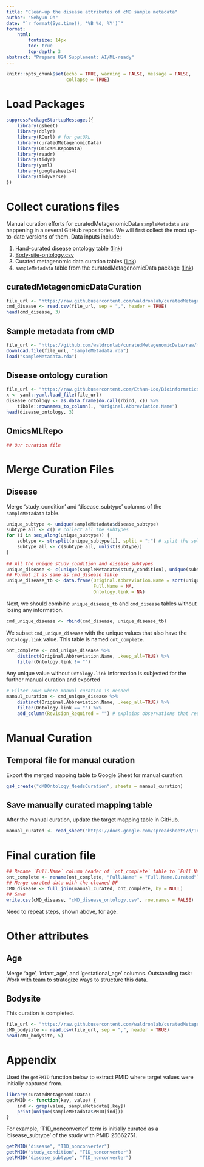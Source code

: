 ```yaml
---
title: "Clean-up the disease attributes of cMD sample metadata"
author: "Sehyun Oh"
date: "`r format(Sys.time(), '%B %d, %Y')`"
format:
    html:
        fontsize: 14px
        toc: true
        top-depth: 3
abstract: "Prepare U24 Supplement: AI/ML-ready"
---
```


```r
knitr::opts_chunk$set(echo = TRUE, warning = FALSE, message = FALSE, 
                      collapse = TRUE)
```

# Load Packages 
```r
suppressPackageStartupMessages({
    library(gsheet)
    library(dplyr)
    library(RCurl) # for getURL
    library(curatedMetagenomicData)
    library(OmicsMLRepoData)
    library(readr)
    library(tidyr)
    library(yaml)
    library(googlesheets4)
    library(tidyverse)
})
```

# Collect curations files 
Manual curation efforts for curatedMetagenomicData `sampleMetadata` are 
happening in a several GitHub repositories. We will first collect the most
up-to-date versions of them. Data inputs include: 

1. Hand-curated disease ontology table ([link](https://github.com/waldronlab/curatedMetagenomicDataCuration/blob/master/inst/extdata/updated-disease-ontology.csv)) 
2. [Body-site-ontology.csv](https://github.com/waldronlab/curatedMetagenomicDataCuration/blob/master/inst/extdata/body-site-ontology.csv)
3. Curated metagenomic data curation tables ([link](https://github.com/waldronlab/curatedMetagenomicDataCuration/tree/master/inst/extdata)) 
4. `sampleMetadata` table from the curatedMetagenomicData package ([link](https://github.com/waldronlab/curatedMetagenomicData/blob/master/data/sampleMetadata.rda))

## curatedMetagenomicDataCuration
```r
file_url <- "https://raw.githubusercontent.com/waldronlab/curatedMetagenomicDataCuration/master/inst/extdata/updated-disease-ontology.csv"
cmd_disease <- read.csv(file_url, sep = ",", header = TRUE)
head(cmd_disease, 3)
```

## Sample metadata from cMD
```r
file_url <- "https://github.com/waldronlab/curatedMetagenomicData/raw/master/data/sampleMetadata.rda"
download.file(file_url, "sampleMetadata.rda")
load("sampleMetadata.rda")
```

## Disease ontology curation
```r
file_url <- "https://raw.githubusercontent.com/Ethan-Loo/Bioinformatics_Data_Curation_Collaboration/main/disease_ontology.yaml"
x <- yaml::yaml.load_file(file_url)
disease_ontology <- as.data.frame(do.call(rbind, x)) %>%
    tibble::rownames_to_column(., "Original.Abbreviation.Name")
head(disease_ontology, 3)
```

## OmicsMLRepo
```r
## Our curation file
```

# Merge Curation Files

## Disease

Merge 'study_condition' and 'disease_subtype' columns of the `sampleMetadata` 
table. 
```r
unique_subtype <- unique(sampleMetadata$disease_subtype)
subtype_all <- c() # collect all the subtypes
for (i in seq_along(unique_subtype)) {
    subtype <- strsplit(unique_subtype[i], split = ";") # split the split semicolon-separated values
    subtype_all <- c(subtype_all, unlist(subtype))
}
    
## All the unique study_condition and disease_subtypes
unique_disease <- c(unique(sampleMetadata$study_condition), unique(subtype_all)) 
## Format it as same as cmd_disease table
unique_disease_tb <- data.frame(Original.Abbreviation.Name = sort(unique_disease), 
                                Full.Name = NA,
                                Ontology.link = NA)
```

Next, we should combine `unique_disease_tb` and `cmd_disease` tables 
without losing any information.
```r
cmd_unique_disease <- rbind(cmd_disease, unique_disease_tb)
```

We subset `cmd_unique_disease` with the unique values that also have 
the `Ontology.link` value. This table is named `ont_complete`. 
```r
ont_complete <- cmd_unique_disease %>% 
    distinct(Original.Abbreviation.Name, .keep_all=TRUE) %>% 
    filter(Ontology.link != "")
```

Any unique value without `Ontology.link` information is subjected for the 
further manual curation and exported 
```r
# Filter rows where manual curation is needed
manaul_curation <- cmd_unique_disease %>% 
    distinct(Original.Abbreviation.Name, .keep_all=TRUE) %>% 
    filter(Ontology.link == "") %>%
    add_column(Revision_Required = "") # explains observations that require clarification
```

# Manual Curation

## Temporal file for manual curation

Export the merged mapping table to Google Sheet for manual curation.
```r
gs4_create("cMDOntology_NeedsCuration", sheets = manaul_curation)
```

## Save manually curated mapping table 

After the manual curation, update the target mapping table in GitHub. 
```r
manual_curated <- read_sheet("https://docs.google.com/spreadsheets/d/1Vai_5gfH3UYg3F5eyA27NytqfAZMN0805aE8MBSQstk/edit?usp=sharing")
```

# Final curation file
 
```r
## Rename `Full.Name` column header of `ont_complete` table to `Full.Name.Curated`
ont_complete <- rename(ont_complete, "Full.Name" = "Full.Name.Curated")
## Merge curated data with the cleaned DF
cMD_disease <- full_join(manual_curated, ont_complete, by = NULL)
## Save
write.csv(cMD_disease, "cMD_disease_ontology.csv", row.names = FALSE)
```

Need to repeat steps, shown above, for age. 

# Other attributes

## Age

Merge 'age', 'infant_age', and 'gestational_age' columns.
Outstanding task: Work with team to strategize ways to structure this data.  

## Bodysite

This curation is completed.

```r
file_url <- "https://raw.githubusercontent.com/waldronlab/curatedMetagenomicDataCuration/master/inst/extdata/body-site-ontology.csv"
cMD_bodysite <- read.csv(file_url, sep = ",", header = TRUE)
head(cMD_bodysite, 5)
```

# Appendix 

Used the `getPMID` function below to extract PMID where target values
were initially captured from. 

```r
library(curatedMetagenomicData)
getPMID <- function(key, value) {
    ind <- grep(value, sampleMetadata[,key])
    print(unique(sampleMetadata$PMID[ind]))
}
```

For example, 'T1D_nonconverter' term is initially curated as 
a 'disease_subtype' of the study with PMID 25662751.
```r
getPMID("disease", "T1D_nonconverter")
getPMID("study_condition", "T1D_nonconverter")
getPMID("disease_subtype", "T1D_nonconverter")
```

